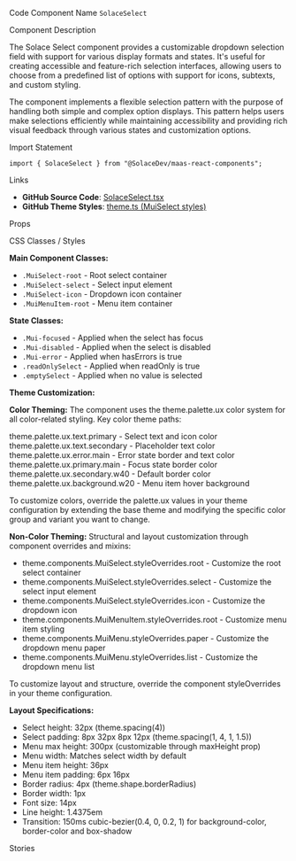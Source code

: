 
<Meta of={SolaceSelectStories} />

<Title>Solace Select</Title>

<Description of={SolaceSelectStories} />

<Subtitle>Code Component Name</Subtitle>
`SolaceSelect`

<Subtitle>Component Description</Subtitle>

The Solace Select component provides a customizable dropdown selection field with support for various display formats and states. It's useful for creating accessible and feature-rich selection interfaces, allowing users to choose from a predefined list of options with support for icons, subtexts, and custom styling.

The component implements a flexible selection pattern with the purpose of handling both simple and complex option displays. This pattern helps users make selections efficiently while maintaining accessibility and providing rich visual feedback through various states and customization options.

<Subtitle>Import Statement</Subtitle>

```tsx
import { SolaceSelect } from "@SolaceDev/maas-react-components";
```

<Subtitle>Links</Subtitle>

- **GitHub Source Code**: [SolaceSelect.tsx](https://github.com/SolaceDev/maas-react-components/blob/main/src/components/form/SolaceSelect.tsx)
- **GitHub Theme Styles**: <a href="https://github.com/SolaceDev/maas-react-components/blob/main/src/resources/theme.ts#:~:text=MuiSelect" target="_blank">theme.ts (MuiSelect styles)</a>

<Subtitle>Props</Subtitle>

<ArgTypes of={SolaceSelectStories} />

<Subtitle>CSS Classes / Styles</Subtitle>

**Main Component Classes:**

- `.MuiSelect-root` - Root select container
- `.MuiSelect-select` - Select input element
- `.MuiSelect-icon` - Dropdown icon container
- `.MuiMenuItem-root` - Menu item container

**State Classes:**

- `.Mui-focused` - Applied when the select has focus
- `.Mui-disabled` - Applied when the select is disabled
- `.Mui-error` - Applied when hasErrors is true
- `.readOnlySelect` - Applied when readOnly is true
- `.emptySelect` - Applied when no value is selected

**Theme Customization:**

**Color Theming:**
The component uses the theme.palette.ux color system for all color-related styling. Key color theme paths:

<div style={{ display: "flex", alignItems: "center", margin: "8px 0" }}>
	<div
		style={{
			width: "16px",
			height: "16px",
			backgroundColor: "#000000",
			border: "1px solid rgba(0,0,0,0.2)",
			borderRadius: "3px",
			marginRight: "8px"
		}}
	></div>
	<span>theme.palette.ux.text.primary - Select text and icon color</span>
</div>
<div style={{ display: "flex", alignItems: "center", margin: "8px 0" }}>
	<div
		style={{
			width: "16px",
			height: "16px",
			backgroundColor: "#757575",
			border: "1px solid rgba(0,0,0,0.2)",
			borderRadius: "3px",
			marginRight: "8px"
		}}
	></div>
	<span>theme.palette.ux.text.secondary - Placeholder text color</span>
</div>
<div style={{ display: "flex", alignItems: "center", margin: "8px 0" }}>
	<div
		style={{
			width: "16px",
			height: "16px",
			backgroundColor: "#D32F2F",
			border: "1px solid rgba(0,0,0,0.2)",
			borderRadius: "3px",
			marginRight: "8px"
		}}
	></div>
	<span>theme.palette.ux.error.main - Error state border and text color</span>
</div>
<div style={{ display: "flex", alignItems: "center", margin: "8px 0" }}>
	<div
		style={{
			width: "16px",
			height: "16px",
			backgroundColor: "#1976D2",
			border: "1px solid rgba(0,0,0,0.2)",
			borderRadius: "3px",
			marginRight: "8px"
		}}
	></div>
	<span>theme.palette.ux.primary.main - Focus state border color</span>
</div>
<div style={{ display: "flex", alignItems: "center", margin: "8px 0" }}>
	<div
		style={{
			width: "16px",
			height: "16px",
			backgroundColor: "#BDBDBD",
			border: "1px solid rgba(0,0,0,0.2)",
			borderRadius: "3px",
			marginRight: "8px"
		}}
	></div>
	<span>theme.palette.ux.secondary.w40 - Default border color</span>
</div>
<div style={{ display: "flex", alignItems: "center", margin: "8px 0" }}>
	<div
		style={{
			width: "16px",
			height: "16px",
			backgroundColor: "#F5F5F5",
			border: "1px solid rgba(0,0,0,0.2)",
			borderRadius: "3px",
			marginRight: "8px"
		}}
	></div>
	<span>theme.palette.ux.background.w20 - Menu item hover background</span>
</div>

To customize colors, override the palette.ux values in your theme configuration by extending the base theme and modifying the specific color group and variant you want to change.

**Non-Color Theming:**
Structural and layout customization through component overrides and mixins:

- theme.components.MuiSelect.styleOverrides.root - Customize the root select container
- theme.components.MuiSelect.styleOverrides.select - Customize the select input element
- theme.components.MuiSelect.styleOverrides.icon - Customize the dropdown icon
- theme.components.MuiMenuItem.styleOverrides.root - Customize menu item styling
- theme.components.MuiMenu.styleOverrides.paper - Customize the dropdown menu paper
- theme.components.MuiMenu.styleOverrides.list - Customize the dropdown menu list

To customize layout and structure, override the component styleOverrides in your theme configuration.

**Layout Specifications:**

- Select height: 32px (theme.spacing(4))
- Select padding: 8px 32px 8px 12px (theme.spacing(1, 4, 1, 1.5))
- Menu max height: 300px (customizable through maxHeight prop)
- Menu width: Matches select width by default
- Menu item height: 36px
- Menu item padding: 6px 16px
- Border radius: 4px (theme.shape.borderRadius)
- Border width: 1px
- Font size: 14px
- Line height: 1.4375em
- Transition: 150ms cubic-bezier(0.4, 0, 0.2, 1) for background-color, border-color and box-shadow

<Subtitle>Stories</Subtitle>

<CustomStories />
